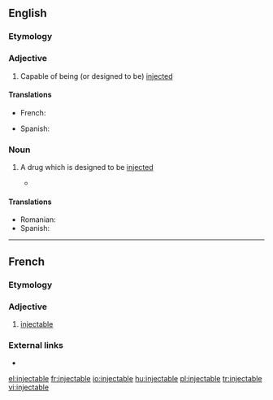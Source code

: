 ==English==

===Etymology===
{{suffix|inject|able|lang=en}}

===Adjective===
{{en-adj|-}}

# Capable of being (or designed to be) [[inject]]ed

====Translations====
{{trans-top|capable of being injected}}
* French: {{t+|fr|injectable|m|f}}
{{trans-mid}}
* Spanish: {{t|es|inyectable}}
{{trans-bottom}}

===Noun===
{{en-noun}}

# {{label|en|pharmacy}} A drug which is designed to be [[inject]]ed
#* {{quote-news|2009|January 3|Amy Zipkin|Drugstores, Too, Feel Recession Pain|New York Times|url=http://www.nytimes.com/2009/01/03/business/03interview.html
|passage=Complex high-cost drug therapy, such as '''injectables''' and infusions, are close to a $70 billion sector.}}

====Translations====
{{trans-top|a drug which is designed to be injected}}
* Romanian: {{t+|ro|injectabil|m}}
* Spanish: {{t|es|inyectable|m}}
{{trans-mid}}
{{trans-bottom}}

----

==French==

===Etymology===
{{suffix|injecter|able|lang=fr}}

===Adjective===
{{fr-adj|mf}}
# [[#English|injectable]]

===External links===
* {{R:TLFi}}

[[el:injectable]]
[[fr:injectable]]
[[io:injectable]]
[[hu:injectable]]
[[pl:injectable]]
[[tr:injectable]]
[[vi:injectable]]